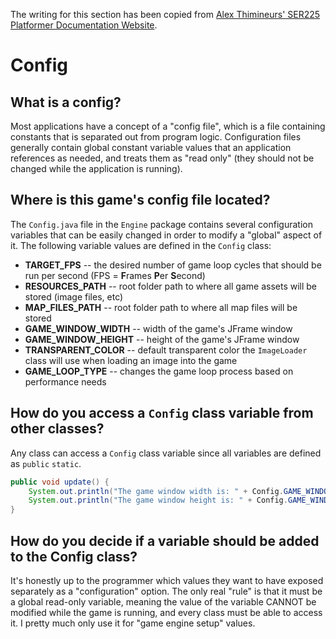 The writing for this section has been copied from [Alex Thimineurs' SER225 Platformer Documentation Website](https://a-r-t.github.io/SER-225-Game-Platformer/).

# Config

## What is a config?

Most applications have a concept of a "config file", which is a file containing constants that is separated out from program logic.
Configuration files generally contain global constant variable values that an application references as needed, and treats them as "read only" (they should not be changed while the application is running).

## Where is this game's config file located?

The `Config.java` file in the `Engine` package contains several configuration variables that can be easily changed in order to modify a "global" aspect of it. 
The following variable values are defined in the `Config` class:

- **TARGET_FPS** -- the desired number of game loop cycles that should be run per second (FPS = **F**rames **P**er **S**econd)
- **RESOURCES_PATH** -- root folder path to where all game assets will be stored (image files, etc)
- **MAP_FILES_PATH** -- root folder path to where all map files will be stored
- **GAME_WINDOW_WIDTH** -- width of the game's JFrame window
- **GAME_WINDOW_HEIGHT** -- height of the game's JFrame window
- **TRANSPARENT_COLOR** -- default transparent color the `ImageLoader` class will use when loading an image into the game
- **GAME_LOOP_TYPE** -- changes the game loop process based on performance needs

## How do you access a `Config` class variable from other classes?

Any class can access a `Config` class variable since all variables are defined as `public` `static`.

```java
public void update() {
    System.out.println("The game window width is: " + Config.GAME_WINDOW_WIDTH);
    System.out.println("The game window height is: " + Config.GAME_WINDOW_HEIGHT);
}
```

## How do you decide if a variable should be added to the Config class?

It's honestly up to the programmer which values they want to have exposed separately as a "configuration" option. 
The only real "rule" is that it must be a global read-only variable, meaning the value of the variable CANNOT be modified while the game is running,
and every class must be able to access it. I pretty much only use it for "game engine setup" values.
